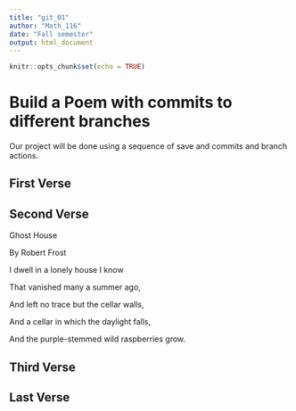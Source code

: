 ```yaml
---
title: "git_01"
author: "Math_116"
date: "Fall semester"
output: html_document
---
```


```r
knitr::opts_chunk$set(echo = TRUE)
```
# Build a Poem with commits to different branches
Our project will be done using a sequence of save and commits and branch actions.
<!-- Do not modify or change any text in "!--" bracketed areas such as this --- these are instructions to
you, if you change any of this the git program will notice it and compromise your git merging strategy !-->

## First Verse 
<!--Put the first five lines of a poem by Lewis Carrol in this section!-->

## Second Verse
<!--Put the first five lines of a poem by Robert Frost here!-->

Ghost House

By Robert Frost

I dwell in a lonely house I know

That vanished many a summer ago,

And left no trace but the cellar walls,

And a cellar in which the daylight falls,

And the purple-stemmed wild raspberries grow.


## Third Verse
<!--Put the first two verses of The Walrus and the Carpenter here!-->

## Last Verse
<!--Put a short poem of your choice 8-20 lines,here!-->
